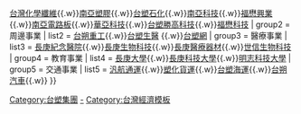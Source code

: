 {{Navbox
| name   = 台塑關係企業
| title  = [[台塑關係企業]]
| style  = width:100%
| group1 = 集團核心企業
| list1  = [[台灣塑膠工業]]{{.w}}[[台灣化學纖維]]{{.w}}[[南亞塑膠]]{{.w}}[[台塑石化]]{{.w}}[[南亞科技]]{{.w}}[[福懋興業]]{{.w}}[[南亞電路板]]{{.w}}[[華亞科技]]{{.w}}[[台塑勝高科技]]{{.w}}[[福懋科技]] 
| group2 = 周邊事業
| list2  = [[台朔重工]]{{.w}}[[台塑生醫]] {{.w}}[[台塑網]]
| group3 = 醫療事業
| list3  = [[長庚醫療財團法人|長庚紀念醫院]]{{.w}}[[長庚生物科技]]{{.w}}[[長庚醫療器材]]{{.w}}[[世信生物科技]] 
| group4 = 教育事業
| list4  = [[長庚大學]]{{.w}}[[長庚科技大學]]{{.w}}[[明志科技大學]]
| group5 = 交通事業
| list5  = [[汎航通運]]{{.w}}[[塑化貨運]]{{.w}}[[台塑海運]]{{.w}}[[台朔汽車]]{{.w}}
}}<includeonly>[[Category:台塑集團]]</includeonly><noinclude>[[Category:台塑集團|-]][[Category:台灣經濟模板]]</noinclude>